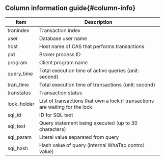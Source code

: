 ## Column information guide{#column-info}

| Item        | Description                                                                   |
| ----------- | ----------------------------------------------------------------------------- |
| tranindex   | Transaction index                                                             |
| user        | Database user name                                                            |
| host        | Host name of CAS that performs transactions                                   |
| pid         | Broker process ID                                                             |
| program     | Client program name                                                           |
| query_time  | Total execution time of active queries (unit: second)                         |
| tran_time   | Total execution time of transactions (unit: second)                           |
| transtatus  | Transaction status                                                            |
| lock_holder | List of transactions that own a lock if transactions are waiting for the lock |
| sql_id      | ID for SQL text                                                               |
| sql_text    | Query statement being executed (up to 30 characters)                          |
| sql_param   | Literal value separated from query                                            |
| sql_hash    | Hash value of query (internal WhaTap control value)                           |
